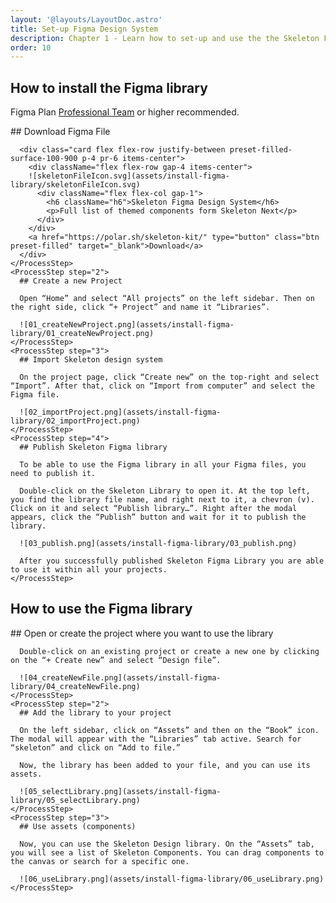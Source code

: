 ```yaml
---
layout: '@layouts/LayoutDoc.astro'
title: Set-up Figma Design System
description: Chapter 1 - Learn how to set-up and use the the Skeleton Figma Design System.
order: 10
---
```




## How to install the Figma library

Figma Plan <a href="https://www.figma.com/pricing/#figma" class="chip preset-filled-primary-500" target="_blank">Professional Team</a> or higher recommended.

<Process>
    <ProcessStep step="1">
      ## Download Figma File

      <div class="card flex flex-row justify-between preset-filled-surface-100-900 p-4 pr-6 items-center">
        <div className="flex flex-row gap-4 items-center">
        ![skeletonFileIcon.svg](assets/install-figma-library/skeletonFileIcon.svg)
          <div className="flex flex-col gap-1">
            <h6 className="h6">Skeleton Figma Design System</h6>
            <p>Full list of themed components form Skeleton Next</p>
          </div>
        </div>
        <a href="https://polar.sh/skeleton-kit/" type="button" class="btn preset-filled" target="_blank">Download</a>
      </div>
    </ProcessStep>
    <ProcessStep step="2">
      ## Create a new Project

      Open “Home” and select “All projects” on the left sidebar. Then on the right side, click “+ Project” and name it “Libraries”.

      ![01_createNewProject.png](assets/install-figma-library/01_createNewProject.png)
    </ProcessStep>
    <ProcessStep step="3">
      ## Import Skeleton design system

      On the project page, click “Create new” on the top-right and select “Import”. After that, click on “Import from computer” and select the Figma file.

      ![02_importProject.png](assets/install-figma-library/02_importProject.png)
    </ProcessStep>
    <ProcessStep step="4">
      ## Publish Skeleton Figma library

      To be able to use the Figma library in all your Figma files, you need to publish it.

      Double-click on the Skeleton Library to open it. At the top left, you find the library file name, and right next to it, a chevron (v). Click on it and select “Publish library…”. Right after the modal appears, click the “Publish” button and wait for it to publish the library.

      ![03_publish.png](assets/install-figma-library/03_publish.png)

      After you successfully published Skeleton Figma Library you are able to use it within all your projects.
    </ProcessStep>
</Process>

## How to use the Figma library

<Process>
    <ProcessStep step="1">
      ## Open or create the project where you want to use the library

      Double-click on an existing project or create a new one by clicking on the “+ Create new” and select “Design file”. 

      ![04_createNewFile.png](assets/install-figma-library/04_createNewFile.png)
    </ProcessStep>
    <ProcessStep step="2">
      ## Add the library to your project

      On the left sidebar, click on “Assets” and then on the “Book” icon. The modal will appear with the “Libraries” tab active. Search for “skeleton” and click on “Add to file.” 

      Now, the library has been added to your file, and you can use its assets.

      ![05_selectLibrary.png](assets/install-figma-library/05_selectLibrary.png)
    </ProcessStep>
    <ProcessStep step="3">
      ## Use assets (components)

      Now, you can use the Skeleton Design library. On the “Assets” tab, you will see a list of Skeleton Components. You can drag components to the canvas or search for a specific one.

      ![06_useLibrary.png](assets/install-figma-library/06_useLibrary.png)
    </ProcessStep>
</Process>


<ChapterCompletion
  chapterTitle="You’ve completed Chapter 1"
  completionMessage="Congratulations! You've set-up the Figma Design-System in your project."
  nextChapterTitle="Chapter 2: Set-up your own Theme"
  nextChapterLink="tutorial-chapter-2"
  nextChapterButtonText="Start Chapter 2"
/>


